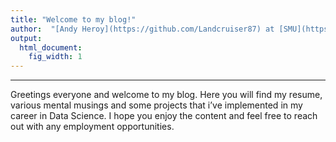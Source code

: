 ```yaml
---
title: "Welcome to my blog!"
author:  "[Andy Heroy](https://github.com/Landcruiser87) at [SMU](https://datascience.smu.edu/)"
output:
  html_document:
    fig_width: 1
---
```


----

Greetings everyone and welcome to my blog.  Here you will find my resume, various mental musings and some projects that i've implemented in my career in Data Science.  I hope you enjoy the content and feel free to reach out with any employment opportunities. 